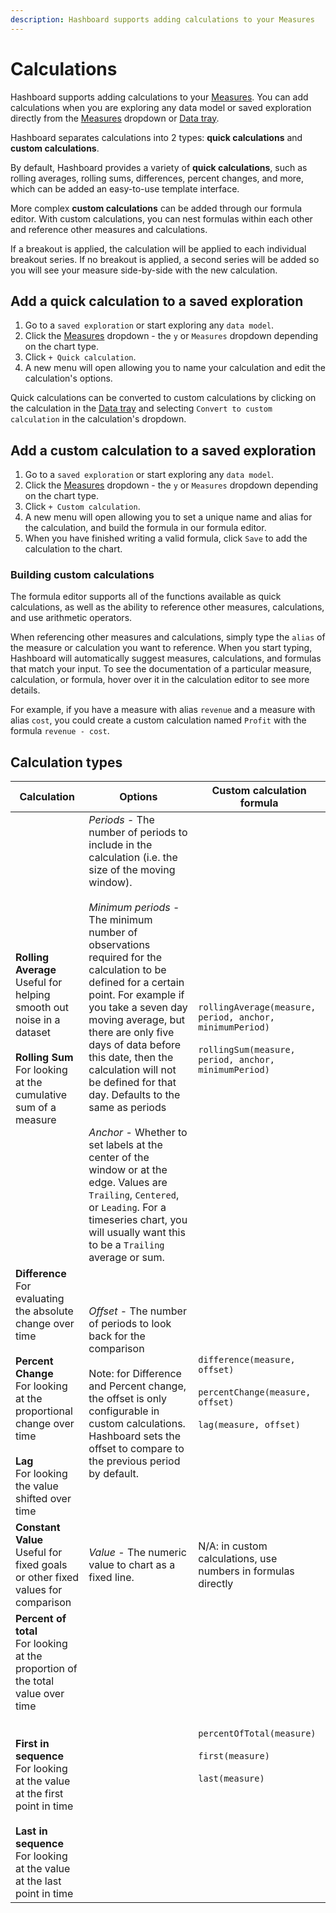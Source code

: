 ```yaml
---
description: Hashboard supports adding calculations to your Measures
---
```



# Calculations

Hashboard supports adding calculations to your [Measures](/docs/data-modeling/measures).
You can add calculations when you are exploring any data model or saved exploration directly from the [Measures](/docs/data-modeling/measures) 
dropdown or [Data tray](docs/visualizing-data/data-tray).

Hashboard separates calculations into 2 types: **quick calculations** and **custom calculations**.

By default, Hashboard provides a variety of **quick calculations**, such as rolling averages, rolling sums, differences, 
percent changes, and more, which can be added an easy-to-use template interface. 

More complex **custom calculations** can be added through our formula editor. 
With custom calculations, you can nest formulas within each other and reference other measures and calculations.

<Callout type="info">
  If a breakout is applied, the calculation will be applied to each individual
  breakout series. If no breakout is applied, a second series will be added so
  you will see your measure side-by-side with the new calculation.
</Callout>

## Add a quick calculation to a saved exploration

1. Go to a `saved exploration` or start exploring any `data model`.
2. Click the [Measures](/docs/data-modeling/measures) dropdown - the `y` or `Measures` dropdown depending on the chart type.
3. Click `+ Quick calculation`.
4. A new menu will open allowing you to name your calculation and edit the calculation's options.

Quick calculations can be converted to custom calculations by clicking on the calculation in the [Data tray](docs/visualizing-data/data-tray) 
and selecting `Convert to custom calculation` in the calculation's dropdown.

## Add a custom calculation to a saved exploration
1. Go to a `saved exploration` or start exploring any `data model`.
2. Click the [Measures](/docs/data-modeling/measures) dropdown - the `y` or `Measures` dropdown depending on the chart type.
3. Click `+ Custom calculation`.
4. A new menu will open allowing you to set a unique name and alias for the calculation, and build the formula in our formula editor.
5. When you have finished writing a valid formula, click `Save` to add the calculation to the chart. 

### Building custom calculations

The formula editor supports all of the functions available as quick calculations, 
as well as the ability to reference other measures, calculations, and use arithmetic operators.

When referencing other measures and calculations, simply type the `alias` of the measure or calculation you want to reference.
When you start typing, Hashboard will automatically suggest measures, calculations, and formulas that match your input.
To see the documentation of a particular measure, calculation, or formula, hover over it in the calculation editor to see more details.

For example, if you have a measure with alias `revenue` and a measure with alias `cost`, 
you could create a custom calculation named `Profit` with the formula `revenue - cost`. 

## Calculation types

| Calculation                                                                                                                                                                                                                                                     | Options                                                                                                                                                                                                                                                                                                                                                                                                                                                                                                                                                                                                                                                                | Custom calculation formula                                                                                           |
|-----------------------------------------------------------------------------------------------------------------------------------------------------------------------------------------------------------------------------------------------------------------|------------------------------------------------------------------------------------------------------------------------------------------------------------------------------------------------------------------------------------------------------------------------------------------------------------------------------------------------------------------------------------------------------------------------------------------------------------------------------------------------------------------------------------------------------------------------------------------------------------------------------------------------------------------------|----------------------------------------------------------------------------------------------------------------------|
| **Rolling Average** <br /> Useful for helping smooth out noise in a dataset <br /> <br /> **Rolling Sum** <br /> For looking at the cumulative sum of a measure                                                                                                         | _Periods_ - The number of periods to include in the calculation (i.e. the size of the moving window). <br /> <br /> _Minimum periods_ - The minimum number of observations required for the calculation to be defined for a certain point. For example if you take a seven day moving average, but there are only five days of data before this date, then the calculation will not be defined for that day. Defaults to the same as periods <br /> <br /> _Anchor_ - Whether to set labels at the center of the window or at the edge. Values are `Trailing`, `Centered`, or `Leading`. For a timeseries chart, you will usually want this to be a `Trailing` average or sum. | `rollingAverage(measure, period, anchor, minimumPeriod)`<br /><br />`rollingSum(measure, period, anchor, minimumPeriod)` |
| **Difference** <br /> For evaluating the absolute change over time<br /> <br /> **Percent Change** <br /> For looking at the proportional change over time<br /><br />**Lag**<br /> For looking the value shifted over time                                                   | _Offset_ - The number of periods to look back for the comparison<br /><br />Note: for Difference and Percent change, the offset is only configurable in custom calculations.<br />Hashboard sets the offset to compare to the previous period by default.                                                                                                                                                                                                                                                                                                                                                                                                                    | `difference(measure, offset)`<br /><br />`percentChange(measure, offset)`<br /><br />`lag(measure, offset)`                  |
| **Constant Value** <br /> Useful for fixed goals or other fixed values for comparison                                                                                                                                                                             | _Value_ - The numeric value to chart as a fixed line.                                                                                                                                                                                                                                                                                                                                                                                                                                                                                                                                                                                                                  | N/A: in custom calculations, use numbers in formulas directly                                                        |
| **Percent of total**<br /> For looking at the proportion of the total value over time<br /><br /><br />**First in sequence**<br /> For looking at the value at the first point in time<br /><br />**Last in sequence**<br /> For looking at the value at the last point in time |                                                                                                                                                                                                                                                                                                                                                                                                                                                                                                                                                                                                                                                                        | `percentOfTotal(measure)`<br /><br />`first(measure)`<br /><br />`last(measure)`                                             |